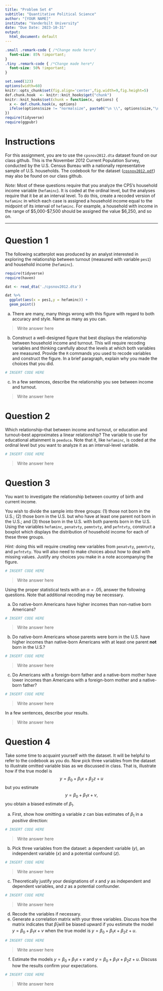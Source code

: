 ```yaml
---
title: "Problem Set 4"
subtitle: "Quantitative Political Science"
author: "[YOUR NAME]"
institute: "Vanderbilt University"
date: "Due Date: 2023-10-31"
output:
  html_document: default
---
```


```css
.small .remark-code { /*Change made here*/
  font-size: 85% !important;
}
.tiny .remark-code { /*Change made here*/
  font-size: 50% !important;
}
```

```r
set.seed(123)
options(width=60)
knitr::opts_chunk$set(fig.align='center',fig.width=9,fig.height=5)
def.chunk.hook  <- knitr::knit_hooks$get("chunk")
knitr::knit_hooks$set(chunk = function(x, options) {
  x <- def.chunk.hook(x, options)
  ifelse(options$size != "normalsize", paste0("\n \\", options$size,"\n\n", x, "\n\n \\normalsize"), x)
})
require(tidyverse)
require(ggpubr)
```

# Instructions


For this assignment, you are to use the `cpsnov2012.dta` dataset found on our class github. This is the November 2012 Current Population Survey, conducted by the U.S. Census Bureau with a nationally representative sample of U.S. households. The codebook for the dataset ([`cpsnov2012.pdf`](https://www2.census.gov/programs-surveys/cps/techdocs/cpsmar12.pdf)) may also be found on our class github.

*Note:* Most of these questions require that you analyze the CPS's household income variable (`hefaminc`). It is coded at the ordinal level, but the analyses require that it be at an interval level. To do this, create a recoded version of `hefaminc` in which each case is assigned a household income equal to the midpoint of its interval of `hefaminc`. For example, a household with income in the range of $5,000-$7,500 should be assigned the value $6,250, and so on.


---

# Question 1

The following scatterplot was produced by an analyst interested in exploring the relationship between turnout (measured with variable `pes1`) and household income (`hefaminc`).

```r
require(tidyverse)
require(haven)

dat <- read_dta('./cpsnov2012.dta')

dat %>%
  ggplot(aes(x = pes1,y = hefaminc)) + 
  geom_point()

```

  a. There are many, many things wrong with this figure with regard to both accuracy and style. Name as many as you can.

> Write answer here

  b. Construct a well-designed figure that best displays the relationship between household income and turnout. This will require recoding variables and thinking carefully about the levels at which both variables are measured. Provide the `R` commands you used to recode variables and construct the figure. In a brief paragraph, explain why you made the choices that you did.

```r
# INSERT CODE HERE
```

  c. In a few sentences, describe the relationship you see between income and turnout.

> Write answer here

# Question 2

Which relationship--that between income and turnout, or education and turnout--best approximates a linear relationship? The variable to use for educational attainment is `peeduca`. Note that it, like `hefaminc`, is coded at the ordinal level but you want to analyze it as an interval-level variable.

```r
# INSERT CODE HERE
```

> Write answer here

# Question 3

You want to investigate the relationship between country of birth and current income.

You wish to divide the sample into three groups: (1) those not born in the U.S.; (2) those born in the U.S. but who have at least one parent not born in the U.S.; and (3) those born in the U.S. with both parents born in the U.S. Using the variables `hefaminc`, `penatvty`, `pemntvty`, and `pefntvty`, construct a boxplot which displays the distribution of household income for each of these three groups.

*Hint:* doing this will require creating new variables from `penatvty`, `pemntvty`, and `pefntvty`. You will also need to make choices about how to deal with missing values. Justify any choices you make in a note accompanying the figure.

```r
# INSERT CODE HERE
```

> Write answer here

Using the proper statistical tests with an $\alpha =.05$, answer the following questions. Note that additional recoding may be necessary.

  a. Do native-born Americans have higher incomes than non-native born Americans?

```r
# INSERT CODE HERE
```

> Write answer here

  b. Do native-born Americans whose parents were born in the U.S. have higher incomes than native-born Americans with at least one parent **not** born in the U.S.?
```r
# INSERT CODE HERE
```

> Write answer here

  c. Do Americans with a foreign-born father and a native-born mother have lower incomes than Americans with a foreign-born mother and a native-born father?

```r
# INSERT CODE HERE
```

> Write answer here

In a few sentences, describe your results.

> Write answer here

# Question 4

Take some time to acquaint yourself with the dataset. It will be helpful to refer to the codebook as you do. Now pick three variables from the dataset to illustrate omitted variable bias as we discussed in class. That is, illustrate how if the true model is
$$
y=\beta _{0}+\beta _{1}x+\beta _{2}z+u
$$
but you estimate
$$
y=\beta _{0}+\beta _{1}x+v,
$$
you obtain a biased estimate of $\beta _{1}.$

  a. First, show how omitting a variable $z$ can bias estimates of $\beta_{1}$ in a *positive* direction:
  
```r
# INSERT CODE HERE
```

> Write answer here

  b. Pick three variables from the dataset: a dependent variable ($y$), an independent variable ($x$) and a potential confound ($z$).

```r
# INSERT CODE HERE
```

> Write answer here

  c. Theoretically justify your designations of $x$ and $y$ as independent and dependent variables, and $z$ as a potential confounder.

```r
# INSERT CODE HERE
```

> Write answer here

  d. Recode the variables if necessary.
  e. Generate a correlation matrix with your three variables. Discuss how the matrix indicates that $\widehat{\beta }_{1}$will be biased upward if you estimate the model $y=\beta _{0}+\beta _{1}x+v$ when the true model is $y=\beta _{0}+\beta _{1}x+\beta _{2}z+u$.
  
```r
# INSERT CODE HERE
```

> Write answer here

  f. Estimate the models $y=\beta _{0}+\beta _{1}x+v$ and $y=\beta_{0}+\beta _{1}x+\beta _{2}z+u.$ Discuss how the results confirm your expectations.

```r
# INSERT CODE HERE
```

> Write answer here


